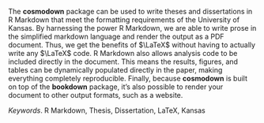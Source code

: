 The **cosmodown** package can be used to write theses and dissertations in R Markdown that meet the formatting requirements of the University of Kansas. By harnessing the power R Markdown, we are able to write prose in the simplified markdown language and render the output as a PDF document. Thus, we get the benefits of $\LaTeX$ without having to actually write any $\LaTeX$ code. R Markdown also allows analysis code to be included directly in the document. This means the results, figures, and tables can be dynamically populated directly in the paper, making everything completely reproducible. Finally, because **cosmodown** is built on top of the **bookdown** package, it's also possible to render your document to other output formats, such as a website.

*Keywords*. R Markdown, Thesis, Dissertation, LaTeX, Kansas
